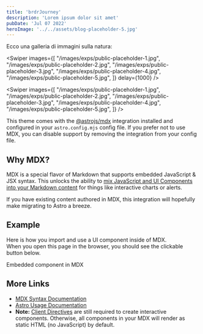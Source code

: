 ```yaml
---
title: 'brdrJourney'
description: 'Lorem ipsum dolor sit amet'
pubDate: 'Jul 07 2022'
heroImage: '../../assets/blog-placeholder-5.jpg'
---
```



Ecco una galleria di immagini sulla natura:

<Swiper 
  images={[
    "/images/exps/public-placeholder-1.jpg",
    "/images/exps/public-placeholder-2.jpg",
    "/images/exps/public-placeholder-3.jpg",
    "/images/exps/public-placeholder-4.jpg",
    "/images/exps/public-placeholder-5.jpg",
  ]} 
  delay={1000}
/>

<Swiper 
  images={[
    "/images/exps/public-placeholder-1.jpg",
    "/images/exps/public-placeholder-2.jpg",
    "/images/exps/public-placeholder-3.jpg",
    "/images/exps/public-placeholder-4.jpg",
    "/images/exps/public-placeholder-5.jpg",
  ]}
/>

This theme comes with the [@astrojs/mdx](https://docs.astro.build/en/guides/integrations-guide/mdx/) integration installed and configured in your `astro.config.mjs` config file. If you prefer not to use MDX, you can disable support by removing the integration from your config file.

## Why MDX?

MDX is a special flavor of Markdown that supports embedded JavaScript & JSX syntax. This unlocks the ability to [mix JavaScript and UI Components into your Markdown content](https://docs.astro.build/en/guides/markdown-content/#mdx-features) for things like interactive charts or alerts.

If you have existing content authored in MDX, this integration will hopefully make migrating to Astro a breeze.

## Example

Here is how you import and use a UI component inside of MDX.  
When you open this page in the browser, you should see the clickable button below.


<HeaderLink href="#" onclick="alert('clicked!')">
	Embedded component in MDX
</HeaderLink>

## More Links

- [MDX Syntax Documentation](https://mdxjs.com/docs/what-is-mdx)
- [Astro Usage Documentation](https://docs.astro.build/en/guides/markdown-content/#markdown-and-mdx-pages)
- **Note:** [Client Directives](https://docs.astro.build/en/reference/directives-reference/#client-directives) are still required to create interactive components. Otherwise, all components in your MDX will render as static HTML (no JavaScript) by default.
